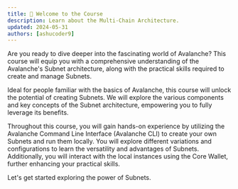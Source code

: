 ```yaml
---
title: 👋 Welcome to the Course
description: Learn about the Multi-Chain Architecture.
updated: 2024-05-31
authors: [ashucoder9]
---
```


Are you ready to dive deeper into the fascinating world of Avalanche? This course will equip you with a comprehensive understanding of the Avalanche's Subnet architecture, along with the practical skills required to create and manage Subnets.

Ideal for people familiar with the basics of Avalanche, this course will unlock the potential of creating Subnets. We will explore the various components and key concepts of the Subnet architecture, empowering you to fully leverage its benefits.

Throughout this course, you will gain hands-on experience by utilizing the Avalanche Command Line Interface (Avalanche CLI) to create your own Subnets and run them locally. You will explore different variations and configurations to learn the versatility and advantages of Subnets. Additionally, you will interact with the local instances using the Core Wallet, further enhancing your practical skills.

Let's get started exploring the power of Subnets.

